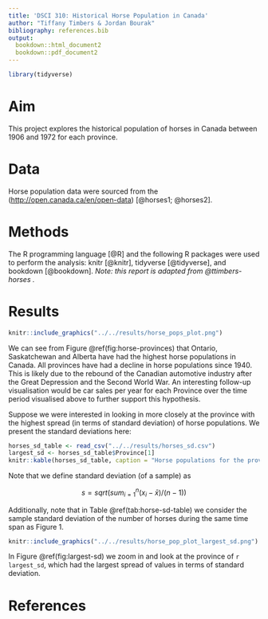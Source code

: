 ```yaml
---
title: 'DSCI 310: Historical Horse Population in Canada'
author: "Tiffany Timbers & Jordan Bourak"
bibliography: references.bib
output:
  bookdown::html_document2 
  bookdown::pdf_document2
---
```


```r
library(tidyverse)
```

# Aim

This project explores the historical population of horses in Canada between 1906 and 1972 for each province.

# Data

Horse population data were sourced from the (<http://open.canada.ca/en/open-data>) [@horses1; @horses2].

# Methods

The R programming language [@R] and the following R packages were used to perform the analysis: knitr [@knitr], tidyverse [@tidyverse], and bookdown [@bookdown]. *Note: this report is adapted from @ttimbers-horses .*

# Results

```r
knitr::include_graphics("../../results/horse_pops_plot.png")
```



We can see from Figure \@ref(fig:horse-provinces) that Ontario, Saskatchewan and Alberta have had the highest horse populations in Canada. All provinces have had a decline in horse populations since 1940. This is likely due to the rebound of the Canadian automotive industry after the Great Depression and the Second World War. An interesting follow-up visualisation would be car sales per year for each Province over the time period visualised above to further support this hypothesis.

Suppose we were interested in looking in more closely at the province with the highest spread (in terms of standard deviation) of horse populations. We present the standard deviations here:

```r
horses_sd_table <- read_csv("../../results/horses_sd.csv")
largest_sd <- horses_sd_table$Province[1]
knitr::kable(horses_sd_table, caption = "Horse populations for the province with the largest standard deviation")
```

Note that we define standard deviation (of a sample) as

$$s = sqrt( sum_{i = 1}^n(x_i - \bar{x}) / (n-1))$$

Additionally, note that in Table \@ref(tab:horse-sd-table) we consider the sample standard deviation of the number of horses during the same time span as Figure 1.

```r
knitr::include_graphics("../../results/horse_pop_plot_largest_sd.png")

```


In Figure \@ref(fig:largest-sd) we zoom in and look at the province of `r largest_sd`, which had the largest spread of values in terms of standard deviation.

# References

